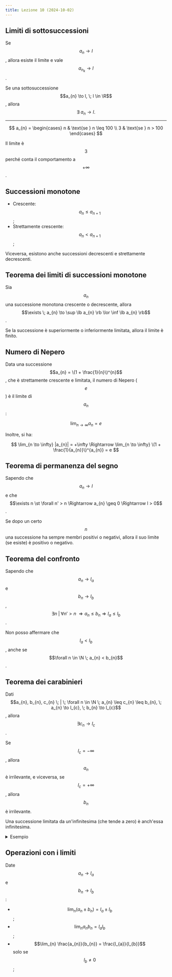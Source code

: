 ```yaml
---
title: Lezione 10 (2024-10-02)
---
```


## Limiti di sottosuccessioni

Se $$a_{n} \to l$$, allora esiste il limite e vale $$a_{n_{k}} \to l$$.

Se una sottosuccessione $$a_{n} \to l, \; l \in \R$$, allora
$$\exists \; a_{n} \to l.$$

---

$$
a_{n} = \begin{cases}
n & \text{se } n \leq 100 \\
3 & \text{se } n > 100
\end{cases}
$$

Il limite è $$3$$ perché conta il comportamento a $$+\infty$$.

## Successioni monotone

- Crescente: $$a_{n} \leq a_{n + 1}$$;
- Strettamente crescente: $$a_{n} < a_{n + 1}$$;

Viceversa, esistono anche successioni decrescenti e strettamente decrescenti.

## Teorema dei limiti di successioni monotone

Sia $$a_{n}$$ una successione monotona crescente o decrescente, allora
$$\exists \; a_{n} \to \sup \lb a_{n} \rb \lor \inf \lb a_{n} \rb$$.

Se la successione è superiormente o inferiormente limitata, allora il limite è
finito.

## Numero di Nepero

Data una successione $$a_{n} = \(1 + \frac{1}{n}\)^{n}$$, che è strettamente
crescente e limitata, il numero di Nepero ($$e$$) è il limite di $$a_{n}$$:

$$
\lim_{n \to \infty} a_{n} = e
$$

Inoltre, si ha:

$$
\lim_{n \to \infty} |a_{n}| = +\infty \Rightarrow \lim_{n \to \infty} \(1 + \frac{1}{a_{n}}\)^{a_{n}} = e
$$

## Teorema di permanenza del segno

Sapendo che $$a_{n} \to l$$ e che
$$\exists n \st \forall n' > n \Rightarrow a_{n} \geq 0 \Rightarrow l > 0$$.

Se dopo un certo $$n$$ una successione ha sempre membri positivi o negativi,
allora il suo limite (se esiste) è positivo o negativo.

## Teorema del confronto

Sapendo che $$a_{n} \to l_{a}$$ e $$b_{n} \to l_{b}$$,
$$\exists n \; | \; \forall n' > n \; \Rightarrow a_{n} \leq b_{n} \Rightarrow l_{a} \leq l_{b}$$.

Non posso affermare che $$l_{a} < l_{b}$$, anche se
$$\forall n \in \N \; a_{n} < b_{n}$$.

## Teorema dei carabinieri

Dati
$$a_{n}, b_{n}, c_{n} \; | \; \forall n \in \N \; a_{n} \leq c_{n} \leq b_{n}, \; a_{n} \to l_{c}, \; b_{n} \to l_{c}$$,
allora $$\exists c_{n} \to l_{c}$$.

Se $$l_{c} = -\infty$$, allora $$a_{n}$$ è irrilevante, e viceversa, se
$$l_{c} = +\infty$$, allora $$b_{n}$$ è irrilevante.

Una successione limitata da un'infinitesima (che tende a zero) è anch'essa
infinitesima.

<details>
<summary>Esempio</summary>

Dire se $$a_{n} = \frac{(-1)^{n}}{n}$$ ammette limite e calcolarlo:

- $$(-1)^{n}$$ è una successione limitata;
- $$\frac{1}{n}$$ tende a $$0$$;

Quindi, secondo il teorema dei carabinieri, $$a_{n}$$ è una successione
infinitesima.

</details>

## Operazioni con i limiti

Date $$a_{n} \to l_{a}$$ e $$b_{n} \to l_{b}$$:

- $$\lim_{n} (a_{n} \pm b_{n}) = l_{a} \pm l_{b}$$;
- $$\lim_{n} a_{n} b_{n} = l_{a} l_{b}$$;
- $$\lim_{n} \frac{a_{n}}{b_{n}} = \frac{l_{a}}{l_{b}}$$ solo se
  $$l_{b} \neq 0$$;
